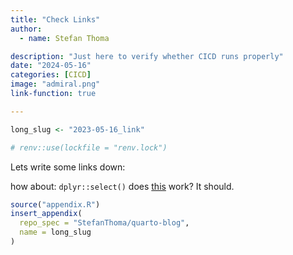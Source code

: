 ```yaml
---
title: "Check Links"
author:
  - name: Stefan Thoma

description: "Just here to verify whether CICD runs properly"
date: "2024-05-16"
categories: [CICD]
image: "admiral.png"
link-function: true

---
```


<!--------------- my typical setup ----------------->



```r
long_slug <- "2023-05-16_link"

# renv::use(lockfile = "renv.lock")
```


<!--------------- post begins here ----------------->

Lets write some links down: 

how about: `dplyr::select()`
does [this](https://www.google.com/) work? It should.






<!--------------- appendices go here ----------------->

```r
source("appendix.R")
insert_appendix(
  repo_spec = "StefanThoma/quarto-blog",
  name = long_slug
)
```



